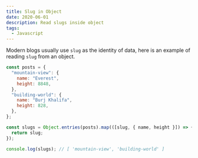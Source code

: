 ```yaml
---
title: Slug in Object
date: 2020-06-01
description: Read slugs inside object
tags:
  - Javascript
---
```


Modern blogs usually use `slug` as the identity of data, here is an example of reading `slug` from an object.

```js
const posts = {
  "mountain-view": {
    name: "Everest",
    height: 8848,
  },
  "building-world": {
    name: "Burj Khalifa",
    height: 828,
  },
};

const slugs = Object.entries(posts).map(([slug, { name, height }]) => {
  return slug;
});

console.log(slugs); // [ 'mountain-view', 'building-world' ]
```
